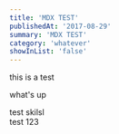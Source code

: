 ```yaml
---
title: 'MDX TEST'
publishedAt: '2017-08-29'
summary: 'MDX TEST'
category: 'whatever'
showInList: 'false'
---
```


this is a test

what's up

<Tabs>
  <div label="Resume">
<Table data={{
  headers: ["Card ID", "Brand Name", "Screen Size", "Memory", "Price"],
  rows: [
    [1, "ProductA", "4’", 32, 300],
    [2, "ProductB", "3’", 32, 400],
    [3, "ProductB", "5’", 32, 200],
    [4, "ProductB", "6’", 64, 300],
    [5, "ProductA", "5’", 16, 300],
    [6, "ProductB", "5’", 16, 200],
    [7, "ProductB", "6’", 16, 400],
    [8, "ProductA", "5’", 64, 400],
    [9, "ProductA", "3’", 16, 200],
    [10, "ProductA", "6’", 32, 200],
    [11, "ProductB", "3’", 16, 300],
    [12, "ProductA", "6’", 16, 200],
    [13, "ProductA", "3’", 64, 200],
    [14, "ProductB", "4’", 64, 200],
    [15, "ProductB", "4’", 16, 200],
    [16, "ProductA", "4’", 16, 400]
  ]
}} />
  </div>
  <div label="Skills">
    test skilsl
  </div>
  <div label="123">
    test 123
  </div>
</Tabs>